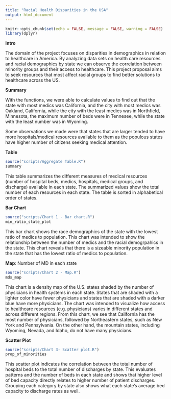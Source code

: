```yaml
---
title: "Racial Health Disparities in the USA"
output: html_document
---
```


```r
knitr::opts_chunk$set(echo = FALSE, message = FALSE, warning = FALSE)
library(dplyr)
```

**Intro**
<p>The domain of the project focuses on disparities in demographics in relation to healthcare in America. By analyzing data sets on health care resources and racial demographics by state we can observe the correlation between minority groups and their access to healthcare. This project proposal aims to seek resources that most affect racial groups to find better solutions to healthcare across the US. </p>

<p>**Summary**</p>
<p>With the functions, we were able to calculate values to find out that the state with most medics was California, and the city with most medics was Oakland, California, while the city with the least medics was in Northfield, Minnesota, the maximum number of beds were in Tennesee, while the state with the least number was in Wyoming.</p>
  
<p>Some observations we made were that states that are larger tended to have more hospitals/medical resources available to them as the populous states have higher number of citizens seeking medical attention.</p>

<p>**Table**</p>
```r
source("scripts/Aggregate Table.R")
summary
```
<p>This table summarizes the different measures of medical resources (number of hospital beds, medics, hospitals, medical groups, and discharge) available in each state. The summarized values show the total number of each resources in each state. The table is sorted in alphabetical order of states.</p>

<p>**Bar Chart**</p>
```r
source("scripts/Chart 1 - Bar chart.R")
min_ratio_state_plot
```
<p>This bar chart shows the race demographics of the state with the lowest ratio of medics to population. This chart was intended to show the relationship between the number of medics and the racial demogrpahics in the state. This chart reveals that there is a sizeable minority population in the state that has the lowest ratio of medics to population.</p>

<p>**Map**: Number of MD in each state</p>
```r
source("scripts/Chart 2 - Map.R")
mds_map
```
<p>This chart is a density map of the U.S. states shaded by the number of physicians in health systems in each state. States that are shaded with a lighter color have fewer physicians and states that are shaded with a darker blue have more physicians. The chart was intended to visualize how access to healthcare resources (e.g. physicians) varies in different states and across different regions. From this chart, we see that California has the most number of physicians, followed by Northeastern states, such as New York and Pennsylvania. On the other hand, the mountain states, including Wyoming, Nevada, and Idaho, do not have many physicians.</p>

<p>**Scatter Plot**</p>
```r
source("scripts/Chart 3- Scatter plot.R")
prop_of_minorities
```
<p>This scatter plot indicates the correlation between the total number of hospital beds to the total number of discharges by state. This evaluates patterns and the number of beds in each state and shows that higher level of bed capacity directly relates to higher number of patient discharges. Grouping each category by state also shows what each state's average bed capacity to discharge rates as well.</p>

